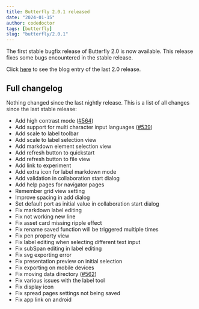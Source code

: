 ```yaml
---
title: Butterfly 2.0.1 released
date: "2024-01-15"
author: codedoctor
tags: [butterfly]
slug: "butterfly/2.0.1"
---
```


The first stable bugfix release of Butterfly 2.0 is now available. This release fixes some bugs encountered in the stable release.

Click [here](/butterfly/2.0) to see the blog entry of the last 2.0 release.

## Full changelog

Nothing changed since the last nightly release.
This is a list of all changes since the last stable release:

* Add high contrast mode ([#564](https://github.com/LinwoodDev/Butterfly/issues/564))
* Add support for multi character input languages ([#539](https://github.com/LinwoodDev/Butterfly/issues/539))
* Add scale to label toolbar
* Add scale to label selection view
* Add markdown element selection view
* Add refresh button to quickstart
* Add refresh button to file view
* Add link to experiment
* Add extra icon for label markdown mode
* Add validation in collaboration start dialog
* Add help pages for navigator pages
* Remember grid view setting
* Improve spacing in add dialog
* Set default port as initial value in collaboration start dialog
* Fix markdown label editing
* Fix not working new line
* Fix asset card missing ripple effect
* Fix rename saved function will be triggered multiple times
* Fix pen property view
* Fix label editing when selecting different text input
* Fix subSpan editing in label editing
* Fix svg exporting error
* Fix presentation preview on initial selection
* Fix exporting on mobile devices
* Fix moving data directory ([#562](https://github.com/LinwoodDev/Butterfly/issues/562))
* Fix various issues with the label tool
* Fix display icon
* Fix spread pages settings not being saved
* Fix app link on android
